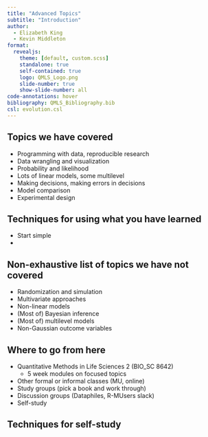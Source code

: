 ```yaml
---
title: "Advanced Topics"
subtitle: "Introduction"
author:
  - Elizabeth King
  - Kevin Middleton
format:
  revealjs:
    theme: [default, custom.scss]
    standalone: true
    self-contained: true
    logo: QMLS_Logo.png
    slide-number: true
    show-slide-number: all
code-annotations: hover
bibliography: QMLS_Bibliography.bib
csl: evolution.csl
---
```


## Topics we have covered

- Programming with data, reproducible research
- Data wrangling and visualization
- Probability and likelihood
- Lots of linear models, some multilevel
- Making decisions, making errors in decisions
- Model comparison
- Experimental design


## Techniques for using what you have learned

- Start simple
- 


## Non-exhaustive list of topics we have not covered

- Randomization and simulation
- Multivariate approaches
- Non-linear models
- (Most of) Bayesian inference
- (Most of) multilevel models
- Non-Gaussian outcome variables



## Where to go from here

- Quantitative Methods in Life Sciences 2 (BIO_SC 8642)
    - 5 week modules on focused topics
- Other formal or informal classes (MU, online)
- Study groups (pick a book and work through)
- Discussion groups (Dataphiles, R-MUsers slack)
- Self-study


## Techniques for self-study

